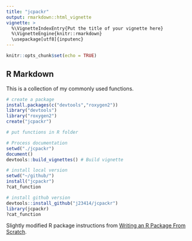```yaml
---
title: "jcpackr"
output: rmarkdown::html_vignette
vignette: >
  %\VignetteIndexEntry{Put the title of your vignette here}
  %\VignetteEngine{knitr::rmarkdown}
  \usepackage[utf8]{inputenc}
---
```


```r
knitr::opts_chunk$set(echo = TRUE)
```

## R Markdown

This is a collection of my commonly used functions.

```r
# create a package
install.packages(c("devtools","roxygen2"))
library("devtools")
library("roxygen2")
create("jcpackr")

# put functions in R folder

# Process documentation
setwd("./jcpackr")
document()
devtools::build_vignettes() # Build vignette

# install local version
setwd("~/github/")
install("jcpackr")
?cat_function

# install github version
devtools::install_github("j23414/jcpackr")
library(jcpackr)
?cat_function
```

Slightly modified R package instructions from [Writing an R Package From Scratch](https://hilaryparker.com/2014/04/29/writing-an-r-package-from-scratch/).
